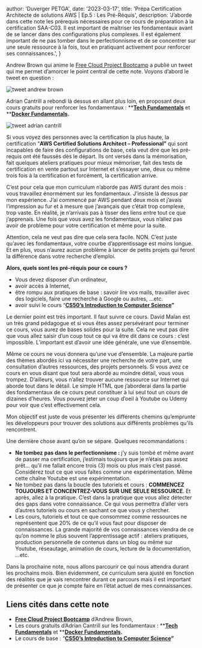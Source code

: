 
  author: 'Duverger PETGA',
  date: '2023-03-17',
  title: 'Prépa Certification Architecte de solutions AWS | Ep.5 : Les Pré-Réquis',
  description:
    'J’aborde dans cette note les prérequis nécessaires pour ce cours de préparation à la certification SAA-C03. Il est important de maîtriser les fondamentaux avant de se lancer dans des configurations plus complexes. Il est également important de ne pas tomber dans le perfectionnisme et de se concentrer sur une seule ressource à la fois, tout en pratiquant activement pour renforcer ses connaissances.',
}


Andrew Brown qui anime le [Free Cloud Project Bootcamp](https://aws.cloudprojectbootcamp.com/) a publié un tweet qui me permet d’amorcer le point central de cette note. Voyons d’abord le tweet en question : 

<Image src={abrownTweet} alt="tweet andrew brown" />

Adrian Cantrill a rebondi là dessus en allant plus loin, en proposant deux cours gratuits pour renforcer les fondamentaux : ****[Tech Fundamentals](https://learn.cantrill.io/p/tech-fundamentals)** et ****[Docker Fundamentals](https://learn.cantrill.io/p/docker-fundamentals).**

<Image src={acantrillTweet} alt="tweet adrian cantrill" />
 

Si vous voyez des personnes avec la certification la plus haute, la certification “**AWS Certified Solutions Architect – Professional”** qui sont incapables de faire des configurations de base, cela veut dire que les pré-requis ont été faussés dès le départ. Ils ont versés dans la mémorisation, fait quelques ateliers pratiques pour mieux mémoriser, fait des tests de certification en vente partout sur Internet et s’essayer une, deux ou même trois fois à la certification et forcément, la certification arrive.

C’est pour cela que mon curriculum n’aborde pas AWS durant des mois : vous travaillez énormément sur les fondamentaux. J’insiste là dessus par mon expérience. J’ai commencé par AWS pendant deux mois et j’avais l’impression au fur et à mesure que j’avançais que c’était trop complexe, trop vaste. En réalité, je n’arrivais pas à tisser des liens entre tout ce que j’apprenais. Une fois que vous avez les fondamentaux, vous n’allez pas avoir de problème pour votre certification et même pour la suite. 

Attention, cela ne veut pas dire que cela sera facile. NON. C’est juste qu’avec les fondamentaux, votre courbe d’apprentissage est moins longue. Et en plus, vous n’aurez aucun problème à lancer de petits projets qui feront la différence dans votre recherche d’emploi.

**Alors, quels sont les pré-réquis pour ce cours ?**

- Vous devez disposer d’un ordinateur,
- avoir accès à Internet,
- être rompu aux pratiques de base : savoir lire vos mails, travailler avec des logiciels, faire une recherche à Google ou autres, …etc.
- avoir suivi le cours “**[CS50’s Introduction to Computer Science](https://cs50.harvard.edu/x/2023/)”**

Le dernier point est très important. Il faut suivre ce cours. David Malan est un très grand pédagogue et si vous êtes assez persévérant pour terminer ce cours, vous aurez de bases solides pour la suite. Cela ne veut pas dire que vous allez saisir d’un coup tout ce qui va être dit dans ce cours : c’est impossible. L’important est d’avoir une idée générale, une vue d’ensemble.

Même ce cours ne vous donnera qu’une vue d’ensemble. La majeure partie des thèmes abordés ici va nécessiter une recherche de votre part, une consultation d’autres ressources, des projets personnels. Si vous avez ce cours en vous disant que tout sera abordé au moindre détail, vous vous trompez. D’ailleurs, vous n’allez trouver aucune ressource sur Internet qui aborde tout dans le détail. Le simple HTML que j’aborderai dans la partie des fondamentaux de ce cours peut constituer à lui seul tout un cours de dizaines d’heures. Vous pouvez jeter un coup d’oeil à Youtube ou Udemy pour voir que c’est effectivement cela.

Mon objectif est juste de vous présenter les différents chemins qu’emprunte les développeurs pour trouver des solutions aux différents problèmes qu’ils rencontrent.

Une dernière chose avant qu’on se sépare. Quelques recommandations : 

- **Ne tombez pas dans le perfectionnisme :** j’y suis tombé et même avant de passer ma certification, j’estimais toujours que je n’étais pas assez prêt… qu’il me fallait encore trois (3) mois ou plus mais c’est passé. Considérez tout ce que vous faîtes comme une expérimentation. Même cette chaîne Youtube est une expérimentation.
- Ne tombez pas dans la boucle des tutoriels et cours : **COMMENCEZ TOUJOURS ET CONCENTREZ-VOUS SUR UNE SEULE RESSOURCE**. Et après, allez à la pratique. C’est dans la pratique que vous allez détecter des gaps dans votre connaissance. Ce qui vous permettra d’aller vers d’autres tutoriels ou cours en sachant ce que vous y chercher.
- Les cours, tutoriels et tout ce que consommez comme ressources ne représentent que 20% de ce qu’il vous faut pour disposer de connaissances. La grande majorité de vos connaissances viendra de ce qu’on nomme le plus souvent l’apprentissage actif : ateliers pratiques, production personnelle de contenus dans un blog ou même sur Youtube, réseautage, animation de cours, lecture de la documentation, …etc.

Dans la prochaine note, nous allons parcourir ce qui nous attendra durant les prochains mois. Bien évidemment, ce curriculum sera ajusté en fonction des réalités que je vais rencontrer durant ce parcours mais il est important de présenter ce que je compte faire en l’état actuel de mes connaissances.

## Liens cités dans cette note

- [**Free Cloud Project Bootcamp**](https://aws.cloudprojectbootcamp.com/) d’Andrew Brown,
- Les cours gratuits d’Adrian Cantrill sur les fondamentaux : ****[Tech Fundamentals](https://learn.cantrill.io/p/tech-fundamentals)** et ****[Docker Fundamentals](https://learn.cantrill.io/p/docker-fundamentals).**
- Le cours de base :  “**[CS50’s Introduction to Computer Science](https://cs50.harvard.edu/x/2023/)”**